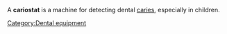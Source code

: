 A '''cariostat''' is a machine for detecting dental [[caries]], especially in children.

{{med-stub}}

[[Category:Dental equipment]]
